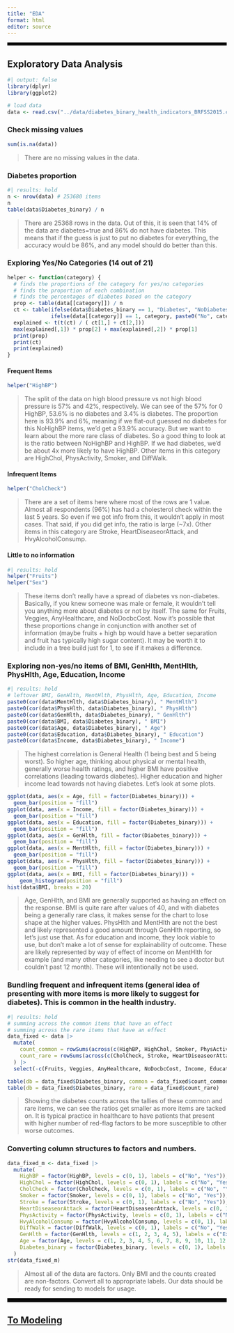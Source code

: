 ```yaml
---
title: "EDA"
format: html
editor: source
---
```


<hr style="border: 3px solid black;" />

## Exploratory Data Analysis
```r
#| output: false
library(dplyr)
library(ggplot2)
```

```r
# load data
data <- read.csv("../data/diabetes_binary_health_indicators_BRFSS2015.csv")
```

### Check missing values
```r
sum(is.na(data))
```
> There are no missing values in the data.

### Diabetes proportion
```r
#| results: hold
n <- nrow(data) # 253680 items
n
table(data$Diabetes_binary) / n
```
> There are 25368 rows in the data. Out of this, it is seen that 14% of the data are diabetes=true and 86% do not have diabetes. This means that if the guess is just to put no diabetes for everything, the accuracy would be 86%, and any model should do better than this.

### Exploring Yes/No Categories (14 out of 21)
```r
helper <- function(category) {
  # finds the proportions of the category for yes/no categories
  # finds the proportion of each combination
  # finds the percentages of diabetes based on the category
  prop <- table(data[[category]]) / n
  ct <- table(ifelse(data$Diabetes_binary == 1, "Diabetes", "NoDiabetes" ),
              ifelse(data[[category]] == 1, category, paste0("No", category))) / n
  explained <- t(t(ct) / ( ct[1,] + ct[2,]))
  max(explained[,1]) * prop[2] + max(explained[,2]) * prop[1]
  print(prop)
  print(ct)
  print(explained)
}
```


#### Frequent Items
```r
helper("HighBP")
```
> The split of the data on high blood pressure vs not high blood pressure is 57% and 42%, respectively. We can see of the 57% for 0 HighBP, 53.6% is no diabetes and 3.4% is diabetes. The proportion here is 93.9% and 6%, meaning if we flat-out guessed no diabetes for this NoHighBP items, we'd get a 93.9% accuracy. But we want to learn about the more rare class of diabetes. So a good thing to look at is the ratio between NoHighBP and HighBP. If we had diabetes, we'd be about 4x more likely to have HighBP. Other items in this category are HighChol, PhysActivity, Smoker, and DiffWalk.

#### Infrequent Items
```r
helper("CholCheck")
```
> There are a set of items here where most of the rows are 1 value. Almost all respondents (96%) has had a cholesterol check within the last 5 years. So even if we got info from this, it wouldn't apply in most cases. That said, if you did get info, the ratio is large (~7x). Other items in this category are Stroke, HeartDiseaseorAttack, and HvyAlcoholConsump.

#### Little to no information
```r
#| results: hold
helper("Fruits")
helper("Sex")
```
> These items don't really have a spread of diabetes vs non-diabetes. Basically, if you knew someone was male or female, it wouldn't tell you anything more about diabetes or not by itself. The same for Fruits, Veggies, AnyHealthcare, and NoDocbcCost. Now it's possible that these proportions change in conjunction with another set of information (maybe fruits + high bp would have a better separation and fruit has typically high sugar content). It may be worth it to include in a tree build just for 1, to see if it makes a difference.

### Exploring non-yes/no items of BMI, GenHlth, MentHlth, PhysHlth, Age, Education, Income
```r
#| results: hold
# leftover BMI, GenHlth, MentHlth, PhysHlth, Age, Education, Income
paste0(cor(data$MentHlth, data$Diabetes_binary), " MentHlth")
paste0(cor(data$PhysHlth, data$Diabetes_binary), " PhysHlth")
paste0(cor(data$GenHlth, data$Diabetes_binary), " GenHlth")
paste0(cor(data$BMI, data$Diabetes_binary), " BMI")
paste0(cor(data$Age, data$Diabetes_binary), " Age")
paste0(cor(data$Education, data$Diabetes_binary), " Education")
paste0(cor(data$Income, data$Diabetes_binary), " Income")
```
> The highest correlation is General Health (1 being best and 5 being worst). So higher age, thinking about physical or mental health, generally worse health ratings, and higher BMI have positive correlations (leading towards diabetes). Higher education and higher income lead towards not having diabetes. Let's look at some plots.

```r
ggplot(data, aes(x = Age, fill = factor(Diabetes_binary))) +
  geom_bar(position = "fill")
ggplot(data, aes(x = Income, fill = factor(Diabetes_binary))) +
  geom_bar(position = "fill")
ggplot(data, aes(x = Education, fill = factor(Diabetes_binary))) +
  geom_bar(position = "fill")
ggplot(data, aes(x = GenHlth, fill = factor(Diabetes_binary))) +
  geom_bar(position = "fill")
ggplot(data, aes(x = MentHlth, fill = factor(Diabetes_binary))) +
  geom_bar(position = "fill")
ggplot(data, aes(x = PhysHlth, fill = factor(Diabetes_binary))) +
  geom_bar(position = "fill")
ggplot(data, aes(x = BMI, fill = factor(Diabetes_binary))) +
    geom_histogram(position = "fill")
hist(data$BMI, breaks = 20)
```
> Age, GenHlth, and BMI are generally supported as having an effect on the response. BMI is quite rare after values of 40, and with diabetes being a generally rare class, it makes sense for the chart to lose shape at the higher values. PhysHlth and MentHlth  are not the best and likely represented a good amount through GenHlth reporting, so let's just use that. As for education and income, they look viable to use, but don't make a lot of sense for explainability of outcome. These are likely represented by way of effect of income on MentHlth for example (and many other categories, like needing to see a doctor but couldn't past 12 month). These will intentionally not be used.


### Bundling frequent and infrequent items (general idea of presenting with more items is more likely to suggest for diabetes). This is common in the health industry.
```r
#| results: hold
# summing across the common items that have an effect
# summing across the rare items that have an effect
data_fixed <- data |>
  mutate(
    count_common = rowSums(across(c(HighBP, HighChol, Smoker, PhysActivity, DiffWalk))),
    count_rare = rowSums(across(c(CholCheck, Stroke, HeartDiseaseorAttack, HvyAlcoholConsump)))
  ) |>
  select(-c(Fruits, Veggies, AnyHealthcare, NoDocbcCost, Income, Education, PhysHlth, MentHlth))

table(db = data_fixed$Diabetes_binary, common = data_fixed$count_common)
table(db = data_fixed$Diabetes_binary, rare = data_fixed$count_rare)
```
> Showing the diabetes counts across the tallies of these common and rare items, we can see the ratios get smaller as more items are tacked on. It is typical practice in healthcare to have patients that present with higher number of red-flag factors to be more susceptible to other worse outcomes.

### Converting column structures to factors and numbers.
```r
data_fixed_m <- data_fixed |>
  mutate(
    HighBP = factor(HighBP, levels = c(0, 1), labels = c("No", "Yes")),
    HighChol = factor(HighChol, levels = c(0, 1), labels = c("No", "Yes")),
    CholCheck = factor(CholCheck, levels = c(0, 1), labels = c("No", "Yes")),
    Smoker = factor(Smoker, levels = c(0, 1), labels = c("No", "Yes")),
    Stroke = factor(Stroke, levels = c(0, 1), labels = c("No", "Yes")),
    HeartDiseaseorAttack = factor(HeartDiseaseorAttack, levels = c(0, 1), labels = c("No", "Yes")),
    PhysActivity = factor(PhysActivity, levels = c(0, 1), labels = c("No", "Yes")),
    HvyAlcoholConsump = factor(HvyAlcoholConsump, levels = c(0, 1), labels = c("No", "Yes")),
    DiffWalk = factor(DiffWalk, levels = c(0, 1), labels = c("No", "Yes")),
    GenHlth = factor(GenHlth, levels = c(1, 2, 3, 4, 5), labels = c("Excellent", "Very Good", "Good", "Fair", "Poor")),
    Age = factor(Age, levels = c(1, 2, 3, 4, 5, 6, 7, 8, 9, 10, 11, 12, 13), labels = c("18-24", "25-29", "30-34", "35-39", "40-44", "45-49", "50-54", "55-59", "60-64", "65-69", "70-74", "75-79", "80+")),
    Diabetes_binary = factor(Diabetes_binary, levels = c(0, 1), labels = c("No", "Yes"))
  )
str(data_fixed_m)
```
> Almost all of the data are factors. Only BMI and the counts created are non-factors. Convert all to appropriate labels. Our data should be ready for sending to models for usage.

<hr style="border: 4px solid black;" />

## [To Modeling](Modeling.html)
